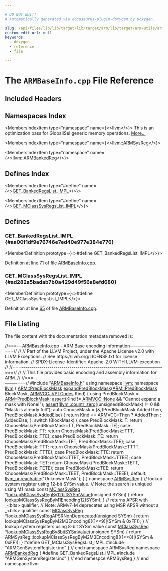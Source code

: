 ```yaml
---

# DO NOT EDIT!
# Automatically generated via docusaurus-plugin-doxygen by Doxygen.

slug: /api/files/lib/lib/target/lib/target/arm/lib/target/arm/utils/armbaseinfo-cpp
custom_edit_url: null
keywords:
  - doxygen
  - reference
  - file

---
```





# The `ARMBaseInfo.cpp` File Reference

<DoxygenPage pluginConfig={pluginConfig}>



## Included Headers

<IncludesList>
<IncludesListItem
  filePath="ARMBaseInfo.h"
  permalink="/docs/api/files/lib/lib/target/lib/target/arm/lib/target/arm/utils/armbaseinfo-h"
  isLocal="true" />
<IncludesListItem
  filePath="ARMGenSystemRegister.inc"
  permalink=""
  isLocal="true" />
</IncludesList>

## Namespaces Index

<MembersIndex>

<MembersIndexItem
  type="namespace"
  name={<><a href="/docs/api/namespaces/llvm">llvm</a></>}>
This is an optimization pass for GlobalISel generic memory operations. <a href="/docs/api/namespaces/llvm/#details">More...</a>
</MembersIndexItem>

<MembersIndexItem
  type="namespace"
  name={<><a href="/docs/api/namespaces/llvm/armsysreg">llvm::ARMSysReg</a></>}>
</MembersIndexItem>

<MembersIndexItem
  type="namespace"
  name={<><a href="/docs/api/namespaces/llvm/armbankedreg">llvm::ARMBankedReg</a></>}>
</MembersIndexItem>

</MembersIndex>

## Defines Index

<MembersIndex>

<MembersIndexItem
  type="#define"
  name={<><a href="#aa00f1df9e76746e7ed40e977e384e776">GET&#95;BankedRegsList&#95;IMPL</a></>}>
</MembersIndexItem>

<MembersIndexItem
  type="#define"
  name={<><a href="#ad282a5badab7b0a429d49f56a8efd680">GET&#95;MClassSysRegsList&#95;IMPL</a></>}>
</MembersIndexItem>

</MembersIndex>


<SectionDefinition>

## Defines

### GET&#95;BankedRegsList&#95;IMPL {#aa00f1df9e76746e7ed40e977e384e776}

<MemberDefinition
  prototype={<>#define GET&#95;BankedRegsList&#95;IMPL</>}>

Definition at line <a href="#l00071">71</a> of file <a href="/docs/api/files/lib/lib/target/lib/target/arm/lib/target/arm/utils/armbaseinfo-cpp">ARMBaseInfo.cpp</a>.
</MemberDefinition>

### GET&#95;MClassSysRegsList&#95;IMPL {#ad282a5badab7b0a429d49f56a8efd680}

<MemberDefinition
  prototype={<>#define GET&#95;MClassSysRegsList&#95;IMPL</>}>

Definition at line <a href="#l00065">65</a> of file <a href="/docs/api/files/lib/lib/target/lib/target/arm/lib/target/arm/utils/armbaseinfo-cpp">ARMBaseInfo.cpp</a>.
</MemberDefinition>

</SectionDefinition>

## File Listing

The file content with the documentation metadata removed is:

<ProgramListing>

<Link id="l00001" /><CodeLine lineNumber="1"><Highlight kind="comment">//===-- ARMBaseInfo.cpp - ARM Base encoding information------------===//</Highlight><Highlight kind="normal"></Highlight></CodeLine>
<Link id="l00002" /><CodeLine lineNumber="2"><Highlight kind="normal"></Highlight><Highlight kind="comment">//</Highlight><Highlight kind="normal"></Highlight></CodeLine>
<Link id="l00003" /><CodeLine lineNumber="3"><Highlight kind="normal"></Highlight><Highlight kind="comment">// Part of the LLVM Project, under the Apache License v2.0 with LLVM Exceptions.</Highlight><Highlight kind="normal"></Highlight></CodeLine>
<Link id="l00004" /><CodeLine lineNumber="4"><Highlight kind="normal"></Highlight><Highlight kind="comment">// See https://llvm.org/LICENSE.txt for license information.</Highlight><Highlight kind="normal"></Highlight></CodeLine>
<Link id="l00005" /><CodeLine lineNumber="5"><Highlight kind="normal"></Highlight><Highlight kind="comment">// SPDX-License-Identifier: Apache-2.0 WITH LLVM-exception</Highlight><Highlight kind="normal"></Highlight></CodeLine>
<Link id="l00006" /><CodeLine lineNumber="6"><Highlight kind="normal"></Highlight><Highlight kind="comment">//</Highlight><Highlight kind="normal"></Highlight></CodeLine>
<Link id="l00007" /><CodeLine lineNumber="7"><Highlight kind="normal"></Highlight><Highlight kind="comment">//===----------------------------------------------------------------------===//</Highlight><Highlight kind="normal"></Highlight></CodeLine>
<Link id="l00008" /><CodeLine lineNumber="8"><Highlight kind="normal"></Highlight><Highlight kind="comment">//</Highlight><Highlight kind="normal"></Highlight></CodeLine>
<Link id="l00009" /><CodeLine lineNumber="9"><Highlight kind="normal"></Highlight><Highlight kind="comment">// This file provides basic encoding and assembly information for ARM.</Highlight><Highlight kind="normal"></Highlight></CodeLine>
<Link id="l00010" /><CodeLine lineNumber="10"><Highlight kind="normal"></Highlight><Highlight kind="comment">//</Highlight><Highlight kind="normal"></Highlight></CodeLine>
<Link id="l00011" /><CodeLine lineNumber="11"><Highlight kind="normal"></Highlight><Highlight kind="comment">//===----------------------------------------------------------------------===//</Highlight><Highlight kind="normal"></Highlight></CodeLine>
<Link id="l00012" /><CodeLine lineNumber="12"><Highlight kind="normal"></Highlight><Highlight kind="preprocessor">#include &quot;<a href="/docs/api/files/lib/lib/target/lib/target/arm/lib/target/arm/utils/armbaseinfo-h">ARMBaseInfo.h</a>&quot;</Highlight><Highlight kind="normal"></Highlight></CodeLine>
<Link id="l00013" /><CodeLine lineNumber="13"><Highlight kind="normal"></Highlight></CodeLine>
<Link id="l00014" /><CodeLine lineNumber="14"><Highlight kind="normal"></Highlight><Highlight kind="keyword">using namespace </Highlight><Highlight kind="normal"><a href="/docs/api/namespaces/llvm">llvm</a>;</Highlight></CodeLine>
<Link id="l00015" /><CodeLine lineNumber="15"><Highlight kind="normal"></Highlight><Highlight kind="keyword">namespace </Highlight><Highlight kind="normal"><a href="/docs/api/namespaces/llvm">llvm</a> &#123;</Highlight></CodeLine>
<Link id="l00016" /><CodeLine lineNumber="16" lineLink="/docs/api/namespaces/llvm/#aac707d0ae59e2703f61d4c14e0494a14"><Highlight kind="normal"><a href="/docs/api/namespaces/llvm/arm/#a5667e0461a51d2c4887056c3f684c341">ARM::PredBlockMask</a> <a href="/docs/api/namespaces/llvm/#aac707d0ae59e2703f61d4c14e0494a14">expandPredBlockMask</a>(<a href="/docs/api/namespaces/llvm/arm/#a5667e0461a51d2c4887056c3f684c341">ARM::PredBlockMask</a> BlockMask,</Highlight></CodeLine>
<Link id="l00017" /><CodeLine lineNumber="17"><Highlight kind="normal">                                       <a href="/docs/api/namespaces/llvm/armvcc/#ab502517eafbff78277085abe288528bb">ARMVCC::VPTCodes</a> Kind) &#123;</Highlight></CodeLine>
<Link id="l00018" /><CodeLine lineNumber="18"><Highlight kind="normal">  </Highlight><Highlight kind="keyword">using </Highlight><Highlight kind="normal">PredBlockMask = <a href="/docs/api/namespaces/llvm/arm/#a5667e0461a51d2c4887056c3f684c341">ARM::PredBlockMask</a>;</Highlight></CodeLine>
<Link id="l00019" /><CodeLine lineNumber="19"><Highlight kind="normal">  <a href="/docs/api/files/lib/lib/target/lib/target/amdgpu/silowercontrolflow-cpp/#a4868c5d81c5ccc98c47aeab6244346a0">assert</a>(Kind != <a href="/docs/api/namespaces/llvm/armvcc/#ab502517eafbff78277085abe288528bba7d54338241268143d7fdc04d3d0f150b">ARMVCC::None</a> &amp;&amp; </Highlight><Highlight kind="stringliteral">&quot;Cannot expand a mask with None!&quot;</Highlight><Highlight kind="normal">);</Highlight></CodeLine>
<Link id="l00020" /><CodeLine lineNumber="20"><Highlight kind="normal">  <a href="/docs/api/files/lib/lib/target/lib/target/amdgpu/silowercontrolflow-cpp/#a4868c5d81c5ccc98c47aeab6244346a0">assert</a>(<a href="/docs/api/namespaces/llvm/#a57d2f9ee99e9e68cff564d0d579c8163">llvm::countr&#95;zero</a>((</Highlight><Highlight kind="keywordtype">unsigned</Highlight><Highlight kind="normal">)BlockMask) != 0 &amp;&amp; </Highlight><Highlight kind="stringliteral">&quot;Mask is already full&quot;</Highlight><Highlight kind="normal">);</Highlight></CodeLine>
<Link id="l00021" /><CodeLine lineNumber="21"><Highlight kind="normal"></Highlight></CodeLine>
<Link id="l00022" /><CodeLine lineNumber="22"><Highlight kind="normal">  </Highlight><Highlight kind="keyword">auto</Highlight><Highlight kind="normal"> ChooseMask = &#91;&amp;&#93;(PredBlockMask AddedThen, PredBlockMask AddedElse) &#123;</Highlight></CodeLine>
<Link id="l00023" /><CodeLine lineNumber="23"><Highlight kind="normal">    </Highlight><Highlight kind="keywordflow">return</Highlight><Highlight kind="normal"> Kind == <a href="/docs/api/namespaces/llvm/armvcc/#ab502517eafbff78277085abe288528bba52ebc8bde3b53664af68aae0023e35d8">ARMVCC::Then</a> ? AddedThen : AddedElse;</Highlight></CodeLine>
<Link id="l00024" /><CodeLine lineNumber="24"><Highlight kind="normal">  &#125;;</Highlight></CodeLine>
<Link id="l00025" /><CodeLine lineNumber="25"><Highlight kind="normal"></Highlight></CodeLine>
<Link id="l00026" /><CodeLine lineNumber="26"><Highlight kind="normal">  </Highlight><Highlight kind="keywordflow">switch</Highlight><Highlight kind="normal"> (BlockMask) &#123;</Highlight></CodeLine>
<Link id="l00027" /><CodeLine lineNumber="27"><Highlight kind="normal">  </Highlight><Highlight kind="keywordflow">case</Highlight><Highlight kind="normal"> PredBlockMask::T:</Highlight></CodeLine>
<Link id="l00028" /><CodeLine lineNumber="28"><Highlight kind="normal">    </Highlight><Highlight kind="keywordflow">return</Highlight><Highlight kind="normal"> ChooseMask(PredBlockMask::TT, PredBlockMask::TE);</Highlight></CodeLine>
<Link id="l00029" /><CodeLine lineNumber="29"><Highlight kind="normal">  </Highlight><Highlight kind="keywordflow">case</Highlight><Highlight kind="normal"> PredBlockMask::TT:</Highlight></CodeLine>
<Link id="l00030" /><CodeLine lineNumber="30"><Highlight kind="normal">    </Highlight><Highlight kind="keywordflow">return</Highlight><Highlight kind="normal"> ChooseMask(PredBlockMask::TTT, PredBlockMask::TTE);</Highlight></CodeLine>
<Link id="l00031" /><CodeLine lineNumber="31"><Highlight kind="normal">  </Highlight><Highlight kind="keywordflow">case</Highlight><Highlight kind="normal"> PredBlockMask::TE:</Highlight></CodeLine>
<Link id="l00032" /><CodeLine lineNumber="32"><Highlight kind="normal">    </Highlight><Highlight kind="keywordflow">return</Highlight><Highlight kind="normal"> ChooseMask(PredBlockMask::TET, PredBlockMask::TEE);</Highlight></CodeLine>
<Link id="l00033" /><CodeLine lineNumber="33"><Highlight kind="normal">  </Highlight><Highlight kind="keywordflow">case</Highlight><Highlight kind="normal"> PredBlockMask::TTT:</Highlight></CodeLine>
<Link id="l00034" /><CodeLine lineNumber="34"><Highlight kind="normal">    </Highlight><Highlight kind="keywordflow">return</Highlight><Highlight kind="normal"> ChooseMask(PredBlockMask::TTTT, PredBlockMask::TTTE);</Highlight></CodeLine>
<Link id="l00035" /><CodeLine lineNumber="35"><Highlight kind="normal">  </Highlight><Highlight kind="keywordflow">case</Highlight><Highlight kind="normal"> PredBlockMask::TTE:</Highlight></CodeLine>
<Link id="l00036" /><CodeLine lineNumber="36"><Highlight kind="normal">    </Highlight><Highlight kind="keywordflow">return</Highlight><Highlight kind="normal"> ChooseMask(PredBlockMask::TTET, PredBlockMask::TTEE);</Highlight></CodeLine>
<Link id="l00037" /><CodeLine lineNumber="37"><Highlight kind="normal">  </Highlight><Highlight kind="keywordflow">case</Highlight><Highlight kind="normal"> PredBlockMask::TET:</Highlight></CodeLine>
<Link id="l00038" /><CodeLine lineNumber="38"><Highlight kind="normal">    </Highlight><Highlight kind="keywordflow">return</Highlight><Highlight kind="normal"> ChooseMask(PredBlockMask::TETT, PredBlockMask::TETE);</Highlight></CodeLine>
<Link id="l00039" /><CodeLine lineNumber="39"><Highlight kind="normal">  </Highlight><Highlight kind="keywordflow">case</Highlight><Highlight kind="normal"> PredBlockMask::TEE:</Highlight></CodeLine>
<Link id="l00040" /><CodeLine lineNumber="40"><Highlight kind="normal">    </Highlight><Highlight kind="keywordflow">return</Highlight><Highlight kind="normal"> ChooseMask(PredBlockMask::TEET, PredBlockMask::TEEE);</Highlight></CodeLine>
<Link id="l00041" /><CodeLine lineNumber="41"><Highlight kind="normal">  </Highlight><Highlight kind="keywordflow">default</Highlight><Highlight kind="normal">:</Highlight></CodeLine>
<Link id="l00042" /><CodeLine lineNumber="42"><Highlight kind="normal">    <a href="/docs/api/files/include/include/llvm/include/llvm/support/errorhandling-h/#ace243f5c25697a1107cce46626b3dc94">llvm&#95;unreachable</a>(</Highlight><Highlight kind="stringliteral">&quot;Unknown Mask&quot;</Highlight><Highlight kind="normal">);</Highlight></CodeLine>
<Link id="l00043" /><CodeLine lineNumber="43"><Highlight kind="normal">  &#125;</Highlight></CodeLine>
<Link id="l00044" /><CodeLine lineNumber="44"><Highlight kind="normal">&#125;</Highlight></CodeLine>
<Link id="l00045" /><CodeLine lineNumber="45"><Highlight kind="normal"></Highlight></CodeLine>
<Link id="l00046" /><CodeLine lineNumber="46" lineLink="/docs/api/namespaces/llvm/armsysreg"><Highlight kind="normal"></Highlight><Highlight kind="keyword">namespace </Highlight><Highlight kind="normal"><a href="/docs/api/namespaces/llvm/armsysreg">ARMSysReg</a> &#123;</Highlight></CodeLine>
<Link id="l00047" /><CodeLine lineNumber="47"><Highlight kind="normal"></Highlight></CodeLine>
<Link id="l00048" /><CodeLine lineNumber="48"><Highlight kind="normal"></Highlight><Highlight kind="comment">// lookup system register using 12-bit SYSm value.</Highlight><Highlight kind="normal"></Highlight></CodeLine>
<Link id="l00049" /><CodeLine lineNumber="49"><Highlight kind="normal"></Highlight><Highlight kind="comment">// Note: the search is uniqued using M1 mask</Highlight><Highlight kind="normal"></Highlight></CodeLine>
<Link id="l00050" /><CodeLine lineNumber="50" lineLink="/docs/api/namespaces/llvm/armsysreg/#abb9cf7e4dcbc8a9421b5dee504e96f6a"><Highlight kind="normal"></Highlight><Highlight kind="keyword">const</Highlight><Highlight kind="normal"> <a href="/docs/api/structs/llvm/armsysreg/mclasssysreg">MClassSysReg</a> &#42;<a href="/docs/api/namespaces/llvm/armsysreg/#abb9cf7e4dcbc8a9421b5dee504e96f6a">lookupMClassSysRegBy12bitSYSmValue</a>(</Highlight><Highlight kind="keywordtype">unsigned</Highlight><Highlight kind="normal"> SYSm) &#123;</Highlight></CodeLine>
<Link id="l00051" /><CodeLine lineNumber="51"><Highlight kind="normal">  </Highlight><Highlight kind="keywordflow">return</Highlight><Highlight kind="normal"> lookupMClassSysRegByM1Encoding12(SYSm);</Highlight></CodeLine>
<Link id="l00052" /><CodeLine lineNumber="52"><Highlight kind="normal">&#125;</Highlight></CodeLine>
<Link id="l00053" /><CodeLine lineNumber="53"><Highlight kind="normal"></Highlight></CodeLine>
<Link id="l00054" /><CodeLine lineNumber="54"><Highlight kind="normal"></Highlight><Highlight kind="comment">// returns APSR with &#95;&lt;bits&gt; qualifier.</Highlight><Highlight kind="normal"></Highlight></CodeLine>
<Link id="l00055" /><CodeLine lineNumber="55"><Highlight kind="normal"></Highlight><Highlight kind="comment">// Note: ARMv7-M deprecates using MSR APSR without a &#95;&lt;bits&gt; qualifier</Highlight><Highlight kind="normal"></Highlight></CodeLine>
<Link id="l00056" /><CodeLine lineNumber="56" lineLink="/docs/api/namespaces/llvm/armsysreg/#a800e4086c20c3268c583898e3bfc8d50"><Highlight kind="normal"></Highlight><Highlight kind="keyword">const</Highlight><Highlight kind="normal"> <a href="/docs/api/structs/llvm/armsysreg/mclasssysreg">MClassSysReg</a> &#42;<a href="/docs/api/namespaces/llvm/armsysreg/#a800e4086c20c3268c583898e3bfc8d50">lookupMClassSysRegAPSRNonDeprecated</a>(</Highlight><Highlight kind="keywordtype">unsigned</Highlight><Highlight kind="normal"> SYSm) &#123;</Highlight></CodeLine>
<Link id="l00057" /><CodeLine lineNumber="57"><Highlight kind="normal">  </Highlight><Highlight kind="keywordflow">return</Highlight><Highlight kind="normal"> lookupMClassSysRegByM2M3Encoding8((1&lt;&lt;9)|(SYSm &amp; 0xFF));</Highlight></CodeLine>
<Link id="l00058" /><CodeLine lineNumber="58"><Highlight kind="normal">&#125;</Highlight></CodeLine>
<Link id="l00059" /><CodeLine lineNumber="59"><Highlight kind="normal"></Highlight></CodeLine>
<Link id="l00060" /><CodeLine lineNumber="60"><Highlight kind="normal"></Highlight><Highlight kind="comment">// lookup system registers using 8-bit SYSm value</Highlight><Highlight kind="normal"></Highlight></CodeLine>
<Link id="l00061" /><CodeLine lineNumber="61" lineLink="/docs/api/namespaces/llvm/armsysreg/#a4689d7e25651182b90ddeffe8d51c96f"><Highlight kind="normal"></Highlight><Highlight kind="keyword">const</Highlight><Highlight kind="normal"> <a href="/docs/api/structs/llvm/armsysreg/mclasssysreg">MClassSysReg</a> &#42;<a href="/docs/api/namespaces/llvm/armsysreg/#a4689d7e25651182b90ddeffe8d51c96f">lookupMClassSysRegBy8bitSYSmValue</a>(</Highlight><Highlight kind="keywordtype">unsigned</Highlight><Highlight kind="normal"> SYSm) &#123;</Highlight></CodeLine>
<Link id="l00062" /><CodeLine lineNumber="62"><Highlight kind="normal">  </Highlight><Highlight kind="keywordflow">return</Highlight><Highlight kind="normal"> ARMSysReg::lookupMClassSysRegByM2M3Encoding8((1&lt;&lt;8)|(SYSm &amp; 0xFF));</Highlight></CodeLine>
<Link id="l00063" /><CodeLine lineNumber="63"><Highlight kind="normal">&#125;</Highlight></CodeLine>
<Link id="l00064" /><CodeLine lineNumber="64"><Highlight kind="normal"></Highlight></CodeLine>
<Link id="l00065" /><CodeLine lineNumber="65" lineLink="#ad282a5badab7b0a429d49f56a8efd680"><Highlight kind="normal"></Highlight><Highlight kind="preprocessor">#define GET&#95;MClassSysRegsList&#95;IMPL</Highlight><Highlight kind="normal"></Highlight></CodeLine>
<Link id="l00066" /><CodeLine lineNumber="66"><Highlight kind="normal"></Highlight><Highlight kind="preprocessor">#include &quot;ARMGenSystemRegister.inc&quot;</Highlight><Highlight kind="normal"></Highlight></CodeLine>
<Link id="l00067" /><CodeLine lineNumber="67"><Highlight kind="normal"></Highlight></CodeLine>
<Link id="l00068" /><CodeLine lineNumber="68"><Highlight kind="normal">&#125; </Highlight><Highlight kind="comment">// end namespace ARMSysReg</Highlight><Highlight kind="normal"></Highlight></CodeLine>
<Link id="l00069" /><CodeLine lineNumber="69"><Highlight kind="normal"></Highlight></CodeLine>
<Link id="l00070" /><CodeLine lineNumber="70" lineLink="/docs/api/namespaces/llvm/armbankedreg"><Highlight kind="normal"></Highlight><Highlight kind="keyword">namespace </Highlight><Highlight kind="normal"><a href="/docs/api/namespaces/llvm/armbankedreg">ARMBankedReg</a> &#123;</Highlight></CodeLine>
<Link id="l00071" /><CodeLine lineNumber="71" lineLink="#aa00f1df9e76746e7ed40e977e384e776"><Highlight kind="normal"></Highlight><Highlight kind="preprocessor">#define GET&#95;BankedRegsList&#95;IMPL</Highlight><Highlight kind="normal"></Highlight></CodeLine>
<Link id="l00072" /><CodeLine lineNumber="72"><Highlight kind="normal"></Highlight><Highlight kind="preprocessor">#include &quot;ARMGenSystemRegister.inc&quot;</Highlight><Highlight kind="normal"></Highlight></CodeLine>
<Link id="l00073" /><CodeLine lineNumber="73"><Highlight kind="normal">&#125; </Highlight><Highlight kind="comment">// end namespce ARMSysReg</Highlight><Highlight kind="normal"></Highlight></CodeLine>
<Link id="l00074" /><CodeLine lineNumber="74"><Highlight kind="normal">&#125; </Highlight><Highlight kind="comment">// end namespace llvm</Highlight><Highlight kind="normal"></Highlight></CodeLine>

</ProgramListing>

</DoxygenPage>
